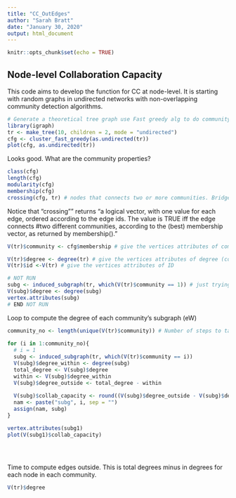---
title: "CC_OutEdges"
author: "Sarah Bratt"
date: "January 30, 2020"
output: html_document
---

```{r setup, include=FALSE}
knitr::opts_chunk$set(echo = TRUE)
```

## Node-level Collaboration Capacity 
This code aims to develop the function for CC at node-level. It is starting with random graphs in undirected networks with non-overlapping community detection algorithms. 

```{r}
# Generate a theoretical tree graph use Fast greedy alg to do community detection. 
library(igraph)
tr <- make_tree(10, children = 2, mode = "undirected")
cfg <- cluster_fast_greedy(as.undirected(tr))
plot(cfg, as.undirected(tr))
```
Looks good. What are the community properties? 
```{r}
class(cfg)
length(cfg)
modularity(cfg)
membership(cfg)
crossing(cfg, tr) # nodes that connects two or more communities. Bridge nodes, sort of. 

```
Notice that "crossing"" returns "a logical vector, with one value for each edge, ordered according to the edge ids. The value is TRUE iff the edge connects #two different communities, according to the (best) membership vector, as returned by membership()."

```{r}
V(tr)$community <- cfg$membership # give the vertices attributes of community 
```
```{r}
V(tr)$degree <- degree(tr) # give the vertices attributes of degree (count)
V(tr)$id <-V(tr) # give the vertices attributes of ID
```
```{r}
# NOT RUN
subg <- induced_subgraph(tr, which(V(tr)$community == 1)) # just trying and playing
V(subg)$degree <- degree(subg)
vertex.attributes(subg)
# END NOT RUN 
```
Loop to compute the degree of each community's subgraph (eW)
```{r}
community_no <- length(unique(V(tr)$community)) # Number of steps to take in loop is the number of communities.
  
for (i in 1:community_no){
  # i = 1
  subg <- induced_subgraph(tr, which(V(tr)$community == i))
  V(subg)$degree_within <- degree(subg)
  total_degree <- V(subg)$degree
  within <- V(subg)$degree_within
  V(subg)$degree_outside <- total_degree - within
 
  V(subg)$collab_capacity <- round((V(subg)$degree_outside - V(subg)$degree_within)/total_degree, 2) 
  nam <- paste("subg", i, sep = "")
  assign(nam, subg)
}

vertex.attributes(subg1)
plot(V(subg1)$collab_capacity)


  
```
Time to compute edges outside. This is total degrees minus in degrees for each node in each community.
```{r}
V(tr)$degree

```

